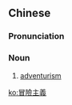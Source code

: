 {{also|冒险主义}}
==Chinese==
{{zh-forms|s=冒险主义|type=22}}

===Pronunciation===
{{zh-pron
|m=màoxiǎnzhǔyì
|c=mou6 him2 zyu2 ji6
|cat=n
}}

===Noun===
{{zh-noun}}

# [[adventurism]]

[[ko:冒險主義]]